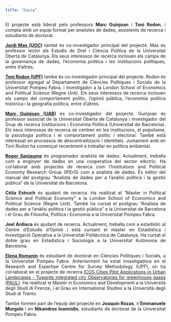 ```yaml
---
title: "Equip"
---
```


::: {style="text-align: justify"}
El projecte està liderat pels professors **Marc Guinjoan** i **Toni Rodon**, i compta amb un equip format per analistes de dades, assistents de recerca i estudiants de doctorat.

[**Jordi Mas (UOC)**](https://www.jordimas.cat/) també és co-investigador principal del projecte. Mas és professor lector als Estudis de Dret i Ciència Política de la Universitat Oberta de Catalunya. Els seus interessos de recerca inclouen els camps de la governança de dades, l'economia política i les institucions polítiques, entre d’altres.

[**Toni Rodon (UPF)**](https://tonirodon.cat/ca/) també és co-investigador principal del projecte. Rodon és professor agregat al Departament de Ciències Polítiques i Socials de la Universitat Pompeu Fabra, i investigador a la London School of Economics and Political Science (Regne Unit). Els seus interessos de recerca inclouen els camps del comportament polític, l'opinió pública, l'economia política històrica i la geografia política, entre d'altres.

[**Marc Guinjoan (UAB)**](https://sites.google.com/site/marcguinjoan) és co-investigador del projecte. Guinjoan és professor associat de la Universitat Oberta de Catalunya i investigador del Grup de recerca Institucions i Economia Política (Universitat de Barcelona). Els seus interessos de recerca se centren en les institucions, el populisme, la psicologia política i el comportament polític i electoral. També està interessat en processos de descentralització i identitats. Juntament amb en Toni Rodon ha començat recentment a treballar en política ambiental.

[**Roger Sanjaume**](https://rogersanjaume.cat/) és programador analista de dades. Actualment, treballa com a enginyer de dades en una cooperativa del sector elèctric. Ha col·laborat amb projectes de recerca com l'Institutions and Political Economy Research Group (IPErG) com a analista de dades. És editor del manual del postgrau "Analista de dades per a l'anàlisi política i la gestió pública" de la Universitat de Barcelona.

**Cèlia Estruch** és ajudant de recerca. Ha realitzat el "Master in Political Science and Political Economy" a la London School of Economics and Political Science (Regne Unit). També ha cursat el postgrau "Analista de dades per a l'anàlisi política i la gestió pública" a la Universitat de Barcelona i el Grau de Filosofia, Política i Economia a la Universitat Pompeu Fabra.

**Joel Ardiaca** és ajudant de recerca. Actualment, treballa com a estadístic al Centre d'Estudis d'Opinió i està cursant el màster en Estadística i Investigació Operativa a la Universitat Politècnica de Catalunya. Ha cursat el doble grau en Estadística i Sociologia a la Universitat Autònoma de Barcelona.

[**Elena Romanin**](https://elenaromanin.github.io/index.html) és estudiant de doctorat en Ciències Polítiques i Socials, a la Universitat Pompeu Fabra. Anteriorment ha estat investigadora en el Research and Expertise Centre for Survey Methodology (UPF), on ha col·laborat en el projecte de recerca [ICOS Cities Pilot Applications in Urban Landscapes - Towards integrated city Observatories for greenhouse gases (PAUL)](https://www.icos-cp.eu/about/icos-in-nutshell/mission). Ha realitzat el Master in Economics and Development a la Università degli Studi di Firenze, i el Grau en International Studies a la Università degli Studi di Trento.

També formen part de l'equip del projecte en **Joaquín Rozas**, n'**Emmanuele Murgolo** i en **Nikandros Ioannidis**, estudiants de doctorat de la Universitat Pompeu Fabra.
:::
